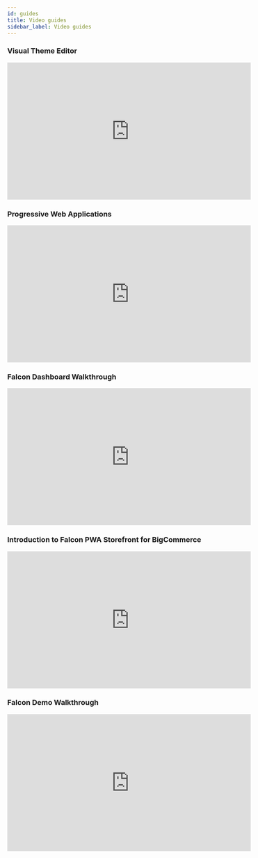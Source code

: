 ```yaml
---
id: guides
title: Video guides
sidebar_label: Video guides
---
```

### Visual Theme Editor
<iframe width="560" height="315" src="https://www.youtube.com/embed/Mda_GMa-e2U?rel=0" frameborder="0" allow="accelerometer; autoplay; encrypted-media; gyroscope; picture-in-picture" allowFullScreen></iframe>

### Progressive Web Applications
<iframe width="560" height="315" src="https://www.youtube.com/embed/BopcCUY6ueo?rel=0" frameborder="0" allow="accelerometer; autoplay; encrypted-media; gyroscope; picture-in-picture" allowFullScreen></iframe>

### Falcon Dashboard Walkthrough
<iframe width="560" height="315" src="https://www.youtube.com/embed/YW_3oQ2DGJw?rel=0" frameborder="0" allow="accelerometer; autoplay; encrypted-media; gyroscope; picture-in-picture" allowFullScreen></iframe>

### Introduction to Falcon PWA Storefront for BigCommerce
<iframe width="560" height="315" src="https://www.youtube.com/embed/mShsHCgiEoE?rel=0" frameborder="0" allow="accelerometer; autoplay; encrypted-media; gyroscope; picture-in-picture" allowFullScreen></iframe>

### Falcon Demo Walkthrough
<iframe width="560" height="315" src="https://www.youtube.com/embed/xNDiD24_hFY?rel=0" frameborder="0" allow="accelerometer; autoplay; encrypted-media; gyroscope; picture-in-picture" allowFullScreen></iframe>

